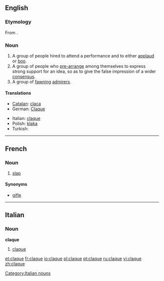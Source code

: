 ==English==

===Etymology===
From {{etyl|fr}} {{term|lang=fr|claquer||to clap one's hands}}.

===Noun===
{{en-noun}}

# A group of people hired to attend a performance and to either [[applaud]] or [[boo]].
# A group of people who [[pre-arrange]] among themselves to express strong support for an idea, so as to give the false impression of a wider [[consensus]].
# A group of [[fawning]] [[admirer]]s.

====Translations====
{{trans-top|people hired to applaud or boo}}
* [[Catalan]]: [[claca]] {{f}}
* German: [[Claque]] {{f}}
{{trans-mid}}
* Italian: [[claque#Italian|claque]] {{f}}
* Polish: [[klaka]] {{f}}
* Turkish: {{t|tr|şakşakçı}}
{{trans-bottom}}

----

==French==

===Noun===
{{fr-noun|f}}

# [[slap#English|slap]]

====Synonyms====
* [[gifle]]

----

==Italian==

===Noun===
'''claque'''  {{f}} {{inv}}

# [[claque#English|claque]]

[[Category:Italian nouns]]

[[et:claque]]
[[fr:claque]]
[[io:claque]]
[[pl:claque]]
[[pt:claque]]
[[ru:claque]]
[[vi:claque]]
[[zh:claque]]